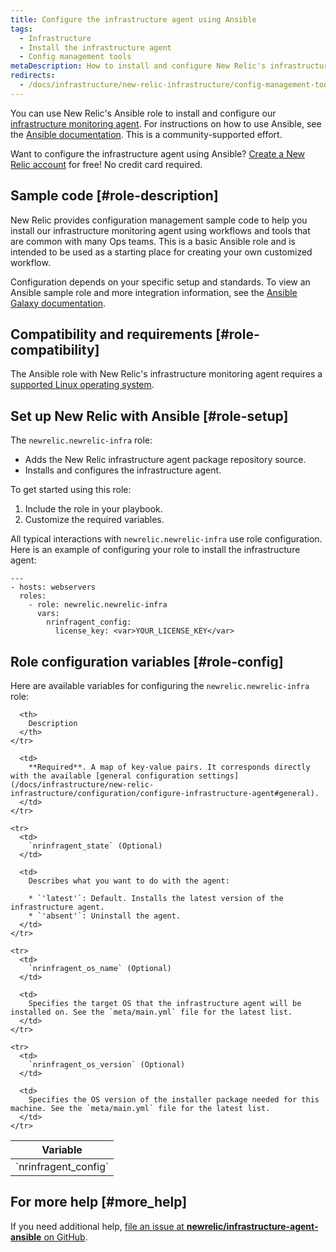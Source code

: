 ```yaml
---
title: Configure the infrastructure agent using Ansible
tags:
  - Infrastructure
  - Install the infrastructure agent
  - Config management tools
metaDescription: How to install and configure New Relic's infrastructure monitoring agent using the Ansible configuration management system.
redirects:
  - /docs/infrastructure/new-relic-infrastructure/config-management-tools/configure-new-relic-infrastructure-using-ansible
---
```


You can use New Relic's Ansible role to install and configure our [infrastructure monitoring agent](/docs/infrastructure/new-relic-infrastructure/getting-started/welcome-new-relic-infrastructure). For instructions on how to use Ansible, see the [Ansible documentation](https://docs.ansible.com/). This is a community-supported effort.

Want to configure the infrastructure agent using Ansible? [Create a New Relic account](https://newrelic.com/signup) for free! No credit card required.

## Sample code [#role-description]

New Relic provides configuration management sample code to help you install our infrastructure monitoring agent using workflows and tools that are common with many Ops teams. This is a basic Ansible role and is intended to be used as a starting place for creating your own customized workflow.

Configuration depends on your specific setup and standards. To view an Ansible sample role and more integration information, see the [Ansible Galaxy documentation](https://galaxy.ansible.com/newrelic/newrelic-infra/).

## Compatibility and requirements [#role-compatibility]

The Ansible role with New Relic's infrastructure monitoring agent requires a [supported Linux operating system](/docs/infrastructure/new-relic-infrastructure/getting-started/compatibility-requirements-new-relic-infrastructure#operating-systems).

## Set up New Relic with Ansible [#role-setup]

The `newrelic.newrelic-infra` role:

* Adds the New Relic infrastructure agent package repository source.
* Installs and configures the infrastructure agent.

To get started using this role:

1. Include the role in your playbook.
2. Customize the required variables.

All typical interactions with `newrelic.newrelic-infra` use role configuration. Here is an example of configuring your role to install the infrastructure agent:

```
---
- hosts: webservers
  roles:
    - role: newrelic.newrelic-infra
      vars:
        nrinfragent_config:
          license_key: <var>YOUR_LICENSE_KEY</var>
```

## Role configuration variables [#role-config]

Here are available variables for configuring the `newrelic.newrelic-infra` role:

<table>
  <thead>
    <tr>
      <th style={{ width: "200px" }}>
        Variable
      </th>

      <th>
        Description
      </th>
    </tr>
  </thead>

  <tbody>
    <tr>
      <td>
        `nrinfragent_config`
      </td>

      <td>
        **Required**. A map of key-value pairs. It corresponds directly with the available [general configuration settings](/docs/infrastructure/new-relic-infrastructure/configuration/configure-infrastructure-agent#general).
      </td>
    </tr>

    <tr>
      <td>
        `nrinfragent_state` (Optional)
      </td>

      <td>
        Describes what you want to do with the agent:

        * `'latest'`: Default. Installs the latest version of the infrastructure agent.
        * `'absent'`: Uninstall the agent.
      </td>
    </tr>

    <tr>
      <td>
        `nrinfragent_os_name` (Optional)
      </td>

      <td>
        Specifies the target OS that the infrastructure agent will be installed on. See the `meta/main.yml` file for the latest list.
      </td>
    </tr>

    <tr>
      <td>
        `nrinfragent_os_version` (Optional)
      </td>

      <td>
        Specifies the OS version of the installer package needed for this machine. See the `meta/main.yml` file for the latest list.
      </td>
    </tr>
  </tbody>
</table>

## For more help [#more_help]

If you need additional help, [file an issue at **newrelic/infrastructure-agent-ansible** on GitHub](https://github.com/newrelic/infrastructure-agent-ansible/issues).
